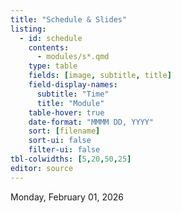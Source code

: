 ```yaml
---
title: "Schedule & Slides"
listing:
  - id: schedule
    contents:
      - modules/s*.qmd
    type: table
    fields: [image, subtitle, title]
    field-display-names:
      subtitle: "Time"
      title: "Module"
    table-hover: true
    date-format: "MMMM DD, YYYY"
    sort: [filename]
    sort-ui: false
    filter-ui: false
tbl-colwidths: [5,20,50,25]
editor: source
---
```


Monday, February 01, 2026

::: {#schedule}
:::

